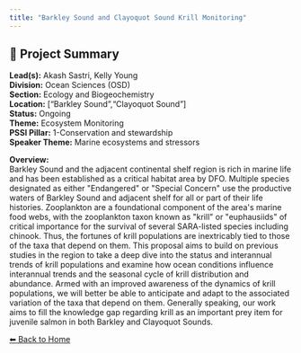 ```yaml
---
title: "Barkley Sound and Clayoquot Sound Krill Monitoring"
---
```


## 🧬 Project Summary

**Lead(s):** Akash Sastri, Kelly Young  
**Division:** Ocean Sciences (OSD)  
**Section:** Ecology and Biogeochemistry  
**Location:** ["Barkley Sound","Clayoquot Sound"]  
**Status:** Ongoing  
**Theme:** Ecosystem Monitoring  
**PSSI Pillar:** 1-Conservation and stewardship  
**Speaker Theme:** Marine ecosystems and stressors  

**Overview:**  
Barkley Sound and the adjacent continental shelf region is rich in marine life
and has been established as a critical habitat area by DFO. Multiple species
designated as either &quot;Endangered&quot; or &quot;Special Concern&quot; use the productive
waters of Barkley Sound and adjacent shelf for all or part of their life
histories. Zooplankton are a foundational component of the area&#39;s marine food
webs, with the zooplankton taxon known as &quot;krill&quot; or &quot;euphausiids&quot; of critical
importance for the survival of several SARA-listed species including chinook.
Thus, the fortunes of krill populations are inextricably tied to those of the
taxa that depend on them. This proposal aims to build on previous studies in
the region to take a deep dive into the status and interannual trends of krill
populations and examine how ocean conditions influence interannual trends and
the seasonal cycle of krill distribution and abundance. Armed with an improved
awareness of the dynamics of krill populations, we will better be able to
anticipate and adapt to the associated variation of the taxa that depend on
them. Generally speaking, our work aims to fill the knowledge gap regarding
krill as an important prey item for juvenile salmon in both Barkley and
Clayoquot Sounds.



[⬅ Back to Home](../index.qmd)

